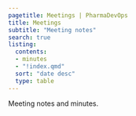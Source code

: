 ```yaml
---
pagetitle: Meetings | PharmaDevOps
title: Meetings
subtitle: "Meeting notes"
search: true
listing:
  contents:
  - minutes
  - "!index.qmd"
  sort: "date desc"
  type: table
---
```


Meeting notes and minutes.
